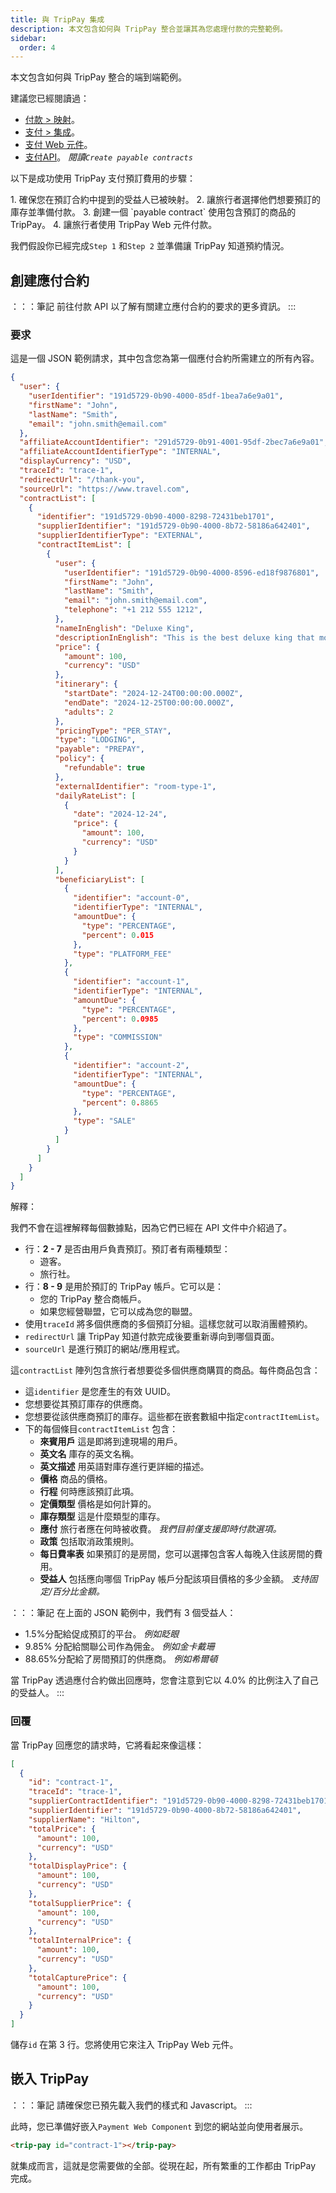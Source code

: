 ```yaml
---
title: 與 TripPay 集成
description: 本文包含如何與 TripPay 整合並讓其為您處理付款的完整範例。
sidebar:
  order: 4
---
```


本文包含如何與 TripPay 整合的端到端範例。

建議您已經閱讀過：

* [付款 > 映射](/payment/mapping)。
* [支付 > 集成](/payment/integration)。
* [支付 Web 元件](/developers/web-components/#payment)。
* [支付API](/developers/apis/#payment-api)。 *閱讀`Create payable contracts`*

以下是成功使用 TripPay 支付預訂費用的步驟：

<Steps>
  1. 確保您在預訂合約中提到的受益人已被映射。
  2. 讓旅行者選擇他們想要預訂的庫存並準備付款。
  3. 創建一個 `payable contract` 使用包含預訂的商品的 TripPay。
  4. 讓旅行者使用 TripPay Web 元件付款。
</Steps>


我們假設你已經完成`Step 1` 和`Step 2` 並準備讓 TripPay 知道預約情況。

## 創建應付合約

：：：筆記
前往付款 API 以了解有關建立應付合約的要求的更多資訊。
:::

### 要求

這是一個 JSON 範例請求，其中包含您為第一個應付合約所需建立的所有內容。

```json {3-6, 8-9}
{
  "user": {
    "userIdentifier": "191d5729-0b90-4000-85df-1bea7a6e9a01",
    "firstName": "John",
    "lastName": "Smith",
    "email": "john.smith@email.com"
  },
  "affiliateAccountIdentifier": "291d5729-0b91-4001-95df-2bec7a6e9a01",
  "affiliateAccountIdentifierType": "INTERNAL",
  "displayCurrency": "USD",
  "traceId": "trace-1",
  "redirectUrl": "/thank-you",
  "sourceUrl": "https://www.travel.com",
  "contractList": [
    {
      "identifier": "191d5729-0b90-4000-8298-72431beb1701",
      "supplierIdentifier": "191d5729-0b90-4000-8b72-58186a642401",
      "supplierIdentifierType": "EXTERNAL",
      "contractItemList": [
        {
          "user": {
            "userIdentifier": "191d5729-0b90-4000-8596-ed18f9876801",
            "firstName": "John",
            "lastName": "Smith",
            "email": "john.smith@email.com",
            "telephone": "+1 212 555 1212",
          },
          "nameInEnglish": "Deluxe King",
          "descriptionInEnglish": "This is the best deluxe king that money can buy.",
          "price": {
            "amount": 100,
            "currency": "USD"
          },
          "itinerary": {
            "startDate": "2024-12-24T00:00:00.000Z",
            "endDate": "2024-12-25T00:00:00.000Z",
            "adults": 2
          },
          "pricingType": "PER_STAY",
          "type": "LODGING",
          "payable": "PREPAY",
          "policy": {
            "refundable": true
          },
          "externalIdentifier": "room-type-1",
          "dailyRateList": [
            {
              "date": "2024-12-24",
              "price": {
                "amount": 100,
                "currency": "USD"
              }
            }
          ],
          "beneficiaryList": [
            {
              "identifier": "account-0",
              "identifierType": "INTERNAL",
              "amountDue": {
                "type": "PERCENTAGE",
                "percent": 0.015
              },
              "type": "PLATFORM_FEE"
            },
            {
              "identifier": "account-1",
              "identifierType": "INTERNAL",
              "amountDue": {
                "type": "PERCENTAGE",
                "percent": 0.0985
              },
              "type": "COMMISSION"
            },
            {
              "identifier": "account-2",
              "identifierType": "INTERNAL",
              "amountDue": {
                "type": "PERCENTAGE",
                "percent": 0.8865
              },
              "type": "SALE"
            }
          ]
        }
      ]
    }
  ]
}
```

解釋：

我們不會在這裡解釋每個數據點，因為它們已經在 API 文件中介紹過了。

* 行：**2 - 7** 是否由用戶負責預訂。預訂者有兩種類型：
  * 遊客。
  * 旅行社。
* 行：**8 - 9** 是用於預訂的 TripPay 帳戶。它可以是：
  * 您的 TripPay 整合商帳戶。
  * 如果您經營聯盟，它可以成為您的聯盟。
* 使用`traceId` 將多個供應商的多個預訂分組。這樣您就可以取消團體預約。
* `redirectUrl` 讓 TripPay 知道付款完成後要重新導向到哪個頁面。
* `sourceUrl` 是進行預訂的網站/應用程式。

這`contractList` 陣列包含旅行者想要從多個供應商購買的商品。每件商品包含：

* 這`identifier` 是您產生的有效 UUID。
* 您想要從其預訂庫存的供應商。
* 您想要從該供應商預訂的庫存。這些都在嵌套數組中指定`contractItemList`。
* 下的每個條目`contractItemList` 包含：
  * **來賓用戶** 這是即將到達現場的用戶。
  * **英文名** 庫存的英文名稱。
  * **英文描述** 用英語對庫存進行更詳細的描述。
  * **價格** 商品的價格。
  * **行程** 何時應該預訂此項。
  * **定價類型** 價格是如何計算的。
  * **庫存類型** 這是什麼類型的庫存。
  * **應付** 旅行者應在何時被收費。 *我們目前僅支援即時付款選項。*
  * **政策** 包括取消政策規則。
  * **每日費率表** 如果預訂的是房間，您可以選擇包含客人每晚入住該房間的費用。
  * **受益人** 包括應向哪個 TripPay 帳戶分配該項目價格的多少金額。 *支持固定/百分比金額。*

：：：筆記
在上面的 JSON 範例中，我們有 3 個受益人：

* 1.5%分配給促成預訂的平台。 *例如眨眼*
* 9.85% 分配給關聯公司作為佣金。 *例如金卡戴珊*
* 88.65%分配給了房間預訂的供應商。 *例如希爾頓*

當 TripPay 透過應付合約做出回應時，您會注意到它以 4.0% 的比例注入了自己的受益人。
:::

### 回覆

當 TripPay 回應您的請求時，它將看起來像這樣：

```json {3}
[
  {
    "id": "contract-1",
    "traceId": "trace-1",
    "supplierContractIdentifier": "191d5729-0b90-4000-8298-72431beb1701",
    "supplierIdentifier": "191d5729-0b90-4000-8b72-58186a642401",
    "supplierName": "Hilton",
    "totalPrice": {
      "amount": 100,
      "currency": "USD"
    },
    "totalDisplayPrice": {
      "amount": 100,
      "currency": "USD"
    },
    "totalSupplierPrice": {
      "amount": 100,
      "currency": "USD"
    },
    "totalInternalPrice": {
      "amount": 100,
      "currency": "USD"
    },
    "totalCapturePrice": {
      "amount": 100,
      "currency": "USD"
    }
  }
]
```

儲存`id` 在第 3 行。您將使用它來注入 TripPay Web 元件。

## 嵌入 TripPay

：：：筆記
請確保您已預先載入我們的樣式和 Javascript。
:::

此時，您已準備好嵌入`Payment Web Component` 到您的網站並向使用者展示。

```html
<trip-pay id="contract-1"></trip-pay>
```

就集成而言，這就是您需要做的全部。從現在起，所有繁重的工作都由 TripPay 完成。

